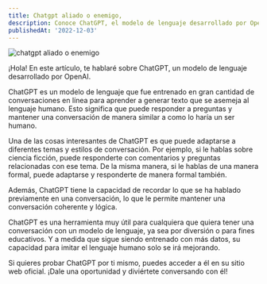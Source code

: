 ```yaml
---
title: Chatgpt aliado o enemigo,
description: Conoce ChatGPT, el modelo de lenguaje desarrollado por OpenAI capaz de mantener conversaciones y adaptarse a diferentes temas y estilos de conversación. Prueba ChatGPT en su sitio web oficial y diviértete conversando con él.
publishedAt: '2022-12-03'
---
```


<Image
  className="w-full rounded-md"
  src="/images/blog/cover-img-openai.jpg"
  alt="chatgpt aliado o enemigo"
  width={672}
  height={258}
  priority
/>

¡Hola! En este artículo, te hablaré sobre ChatGPT, un modelo de lenguaje desarrollado por OpenAI.

ChatGPT es un modelo de lenguaje que fue entrenado en gran cantidad de conversaciones en línea para aprender a generar texto que se asemeja al lenguaje humano. Esto significa que puede responder a preguntas y mantener una conversación de manera similar a como lo haría un ser humano.

Una de las cosas interesantes de ChatGPT es que puede adaptarse a diferentes temas y estilos de conversación. Por ejemplo, si le hablas sobre ciencia ficción, puede responderte con comentarios y preguntas relacionadas con ese tema. De la misma manera, si le hablas de una manera formal, puede adaptarse y responderte de manera formal también.

Además, ChatGPT tiene la capacidad de recordar lo que se ha hablado previamente en una conversación, lo que le permite mantener una conversación coherente y lógica.

ChatGPT es una herramienta muy útil para cualquiera que quiera tener una conversación con un modelo de lenguaje, ya sea por diversión o para fines educativos. Y a medida que sigue siendo entrenado con más datos, su capacidad para imitar el lenguaje humano solo se irá mejorando.

Si quieres probar ChatGPT por ti mismo, puedes acceder a él en su sitio web oficial. ¡Dale una oportunidad y diviértete conversando con él!
